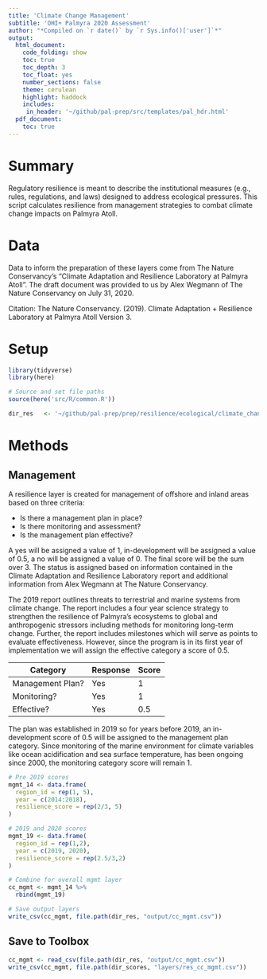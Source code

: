 ```yaml
---
title: 'Climate Change Management'
subtitle: 'OHI+ Palmyra 2020 Assessment'
author: "*Compiled on `r date()` by `r Sys.info()['user']`*"
output: 
  html_document:
    code_folding: show
    toc: true
    toc_depth: 3 
    toc_float: yes
    number_sections: false
    theme: cerulean
    highlight: haddock
    includes: 
     in_header: '~/github/pal-prep/src/templates/pal_hdr.html' 
  pdf_document:
    toc: true
---
```


# Summary 

Regulatory resilience is meant to describe the institutional measures (e.g., rules, regulations, and laws) designed to address ecological pressures. This script calculates resilience from management strategies to combat climate change impacts on Palmyra Atoll.     

# Data 

Data to inform the preparation of these layers come from The Nature Conservancy's "Climate Adaptation and Resilience Laboratory at Palmyra Atoll". The draft document was provided to us by Alex Wegmann of The Nature Conservancy on July 31, 2020.  

Citation: The Nature Conservancy. (2019). Climate Adaptation + Resilience Laboratory at Palmyra Atoll Version 3. 

# Setup 

```r

library(tidyverse)
library(here)

# Source and set file paths
source(here('src/R/common.R'))

dir_res   <- '~/github/pal-prep/prep/resilience/ecological/climate_change/v2020'
```


# Methods 

## Management 

A resilience layer is created for management of offshore and inland areas based on three criteria:  

 - Is there a management plan in place?  
 - Is there monitoring and assessment?   
 - Is the management plan effective?  
 
A yes will be assigned a value of 1, in-development will be assigned a value of 0.5, a no will be assigned a value of 0. The final score will be the sum over 3. The status is assigned based on information contained in the Climate Adaptation and Resilience Laboratory report and additional information from Alex Wegmann at The Nature Conservancy.     

The 2019 report outlines threats to terrestrial and marine systems from climate change. The report includes a four year science strategy to strengthen the resilience of Palmyra's ecosystems to global and anthropogenic stressors including methods for monitoring long-term change. Further, the report includes milestones which will serve as points to evaluate effectiveness. However, since the program is in its first year of implementation we will assign the effective category a score of 0.5. 

| Category         | Response         | Score | 
|------------------|------------------|-------|
| Management Plan? | Yes              | 1     |
| Monitoring?      | Yes              | 1     |
| Effective?       | Yes              | 0.5   |   

The plan was established in 2019 so for years before 2019, an in-development score of 0.5 will be assigned to the management plan category. Since monitoring of the marine environment for climate variables like ocean acidification and sea surface temperature, has been ongoing since 2000, the monitoring category score will remain 1.         

```r

# Pre 2019 scores 
mgmt_14 <- data.frame(
  region_id = rep(1, 5),
  year = c(2014:2018),
  resilience_score = rep(2/3, 5)
)

# 2019 and 2020 scores 
mgmt_19 <- data.frame(
  region_id = rep(1,2), 
  year = c(2019, 2020),
  resilience_score = rep(2.5/3,2)
)

# Combine for overall mgmt layer 
cc_mgmt <- mgmt_14 %>% 
  rbind(mgmt_19)

# Save output layers
write_csv(cc_mgmt, file.path(dir_res, "output/cc_mgmt.csv"))
```


## Save to Toolbox

```r
cc_mgmt <- read_csv(file.path(dir_res, "output/cc_mgmt.csv"))
write_csv(cc_mgmt, file.path(dir_scores, "layers/res_cc_mgmt.csv"))
```

